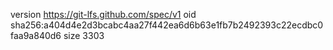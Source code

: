 version https://git-lfs.github.com/spec/v1
oid sha256:a404d4e2d3bcabc4aa27f442ea6d6b63e1fb7b2492393c22ecdbc0faa9a840d6
size 3303
